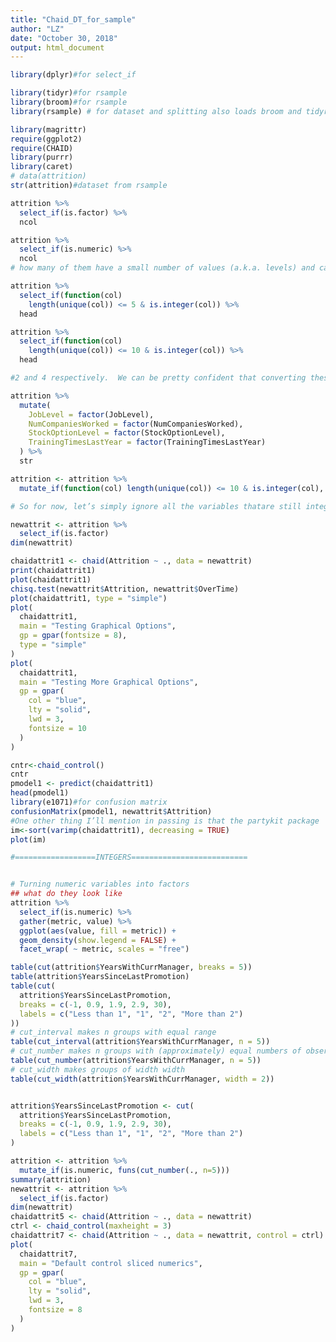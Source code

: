 ---
title: "Chaid_DT_for_sample"
author: "LZ"
date: "October 30, 2018"
output: html_document
---

```{r setup}

library(dplyr)#for select_if

library(tidyr)#for rsample
library(broom)#for rsample
library(rsample) # for dataset and splitting also loads broom and tidyr

library(magrittr)
require(ggplot2)
require(CHAID)
library(purrr)
library(caret)
# data(attrition)
str(attrition)#dataset from rsample

attrition %>%
  select_if(is.factor) %>%
  ncol

attrition %>%
  select_if(is.numeric) %>%
  ncol
# how many of them have a small number of values (a.k.a. levels) and can therefore be simply and easily converted to true factors.

attrition %>%
  select_if(function(col)
    length(unique(col)) <= 5 & is.integer(col)) %>%
  head

attrition %>%
  select_if(function(col)
    length(unique(col)) <= 10 & is.integer(col)) %>%
  head

#2 and 4 respectively.  We can be pretty confident that converting these from integer to factor won’t lose much information.

attrition %>%
  mutate(
    JobLevel = factor(JobLevel),
    NumCompaniesWorked = factor(NumCompaniesWorked),
    StockOptionLevel = factor(StockOptionLevel),
    TrainingTimesLastYear = factor(TrainingTimesLastYear)
  ) %>% 
  str

attrition <- attrition %>% 
  mutate_if(function(col) length(unique(col)) <= 10 & is.integer(col), as.factor)

# So for now, let’s simply ignore all the variables thatare still integers.

newattrit <- attrition %>% 
  select_if(is.factor)
dim(newattrit)

chaidattrit1 <- chaid(Attrition ~ ., data = newattrit)
print(chaidattrit1)
plot(chaidattrit1)
chisq.test(newattrit$Attrition, newattrit$OverTime)
plot(chaidattrit1, type = "simple")
plot(
  chaidattrit1,
  main = "Testing Graphical Options",
  gp = gpar(fontsize = 8),
  type = "simple"
)
plot(
  chaidattrit1,
  main = "Testing More Graphical Options",
  gp = gpar(
    col = "blue",
    lty = "solid",
    lwd = 3,
    fontsize = 10
  )
)

cntr<-chaid_control()
cntr
pmodel1 <- predict(chaidattrit1)
head(pmodel1)
library(e1071)#for confusion matrix
confusionMatrix(pmodel1, newattrit$Attrition)
#One other thing I’ll mention in passing is that the partykit package  offers a way of assessing the relative importance of the variables in the model via the varimp command. 
im<-sort(varimp(chaidattrit1), decreasing = TRUE)
plot(im)

#==================INTEGERS==========================


# Turning numeric variables into factors
## what do they look like
attrition %>%
  select_if(is.numeric) %>%
  gather(metric, value) %>%
  ggplot(aes(value, fill = metric)) +
  geom_density(show.legend = FALSE) +
  facet_wrap( ~ metric, scales = "free")

table(cut(attrition$YearsWithCurrManager, breaks = 5))
table(attrition$YearsSinceLastPromotion)
table(cut(
  attrition$YearsSinceLastPromotion,
  breaks = c(-1, 0.9, 1.9, 2.9, 30),
  labels = c("Less than 1", "1", "2", "More than 2")
))
# cut_interval makes n groups with equal range
table(cut_interval(attrition$YearsWithCurrManager, n = 5))
# cut_number makes n groups with (approximately) equal numbers of observations
table(cut_number(attrition$YearsWithCurrManager, n = 5))
# cut_width makes groups of width width
table(cut_width(attrition$YearsWithCurrManager, width = 2))


attrition$YearsSinceLastPromotion <- cut(
  attrition$YearsSinceLastPromotion,
  breaks = c(-1, 0.9, 1.9, 2.9, 30),
  labels = c("Less than 1", "1", "2", "More than 2")
)

attrition <- attrition %>% 
  mutate_if(is.numeric, funs(cut_number(., n=5)))
summary(attrition)
newattrit <- attrition %>% 
  select_if(is.factor)
dim(newattrit)
chaidattrit5 <- chaid(Attrition ~ ., data = newattrit)
ctrl <- chaid_control(maxheight = 3)
chaidattrit7 <- chaid(Attrition ~ ., data = newattrit, control = ctrl)
plot(
  chaidattrit7,
  main = "Default control sliced numerics",
  gp = gpar(
    col = "blue",
    lty = "solid",
    lwd = 3,
    fontsize = 8
  )
)

```

